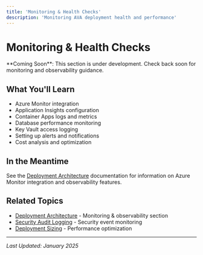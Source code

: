 ```yaml
---
title: 'Monitoring & Health Checks'
description: 'Monitoring AVA deployment health and performance'
---
```


# Monitoring & Health Checks

<Info>
  **Coming Soon**: This section is under development. Check back soon for monitoring and observability guidance.
</Info>

## What You'll Learn

- Azure Monitor integration
- Application Insights configuration
- Container Apps logs and metrics
- Database performance monitoring
- Key Vault access logging
- Setting up alerts and notifications
- Cost analysis and optimization

## In the Meantime

See the [Deployment Architecture](/deployment/architecture#monitoring--observability) documentation for information on Azure Monitor integration and observability features.

## Related Topics

- [Deployment Architecture](/deployment/architecture) - Monitoring & observability section
- [Security Audit Logging](/deployment/security#audit-logging) - Security event monitoring
- [Deployment Sizing](/deployment/architecture#deployment-sizing) - Performance optimization

---

*Last Updated: January 2025*
